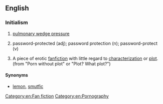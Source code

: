 ==English==

===Initialism===
{{rfc-header|Initialism}}
{{head|en|initialism}}

# {{lb|en|medicine}} [[w:pulmonary wedge pressure|pulmonary wedge pressure]]
# {{lb|en|computing}} password-protected (adj); password protection (n); password-protect (v)
# {{lb|en|fandom}} A piece of erotic [[fanfiction]] with little regard to [[characterization]] or [[plot]]. (from "Porn without plot" or "Plot? What plot?")

====Synonyms====
* {{sense|erotic fanfiction}} [[lemon]], [[smutfic]]

[[Category:en:Fan fiction]]
[[Category:en:Pornography]]